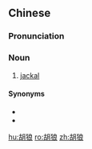 ==Chinese==
{{zh-forms}}

===Pronunciation===
{{zh-pron
|m=húláng
|cat=n
}}

===Noun===
{{zh-noun}}

# [[jackal]]

====Synonyms====
* {{zh-l|豺狼}}
* {{zh-l|狐狼}}

{{zh-cat|Canids}}

[[hu:胡狼]]
[[ro:胡狼]]
[[zh:胡狼]]